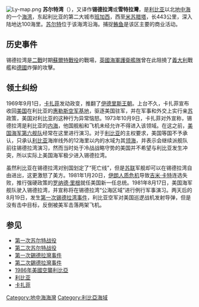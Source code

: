 {{noteTA
|1=zh-hans:卡扎菲;zh-hant:卡扎菲;zh-tw:格達費;zh-hk:卡達菲;zh-mo:卡達菲;
|2=zh-cn:罗纳德·里根; zh-tw:隆納·雷根; zh-hk:朗奴·列根;
}}
[[File:Ly-map.png|right]]
'''苏尔特湾'''（{{lang-ar|خليج سرت|}}），又译作'''锡德拉湾'''或'''雪特拉灣'''，是[[利比亚|利比亚]]以北[[地中海|地中海]]的一个[[海湾|海湾]]，东起利比亚的第二大城市[[班加西|班加西]]，西至[[米苏腊塔|米苏腊塔]]，长443公里，深入陆地达100海里。[[苏尔特|苏尔特]]位于该海湾沿海。捕捉[[鲔鱼|鲔鱼]]是该区主要的商业活动。

== 历史事件 ==
锡德拉湾是[[二戰|二戰]]时期[[蘇爾特戰役|蘇爾特戰役]]的戰場，[[英國海軍|英國海軍]][[護衛艦隊|護衛艦隊]]曾在此阻撓了[[意大利王国|義大利]]戰艦和[[纳粹德国|德國]]炸彈的攻擊。

== 领土纠纷 ==
1969年9月1日，[[卡扎菲|卡扎菲]]发动政变，推翻了[[伊德里斯王朝|伊德里斯王朝]]。上台不久，卡扎菲宣布收回[[美国|美国]]在利比亚的[[惠勒斯空军基地|惠勒斯空军基地]]，驱逐美国驻军，并在军事和外交上实行亲[[苏联|苏]]政策，美国对利比亚的这种行为异常恼怒。1973年10月9日，卡扎菲对外宣称，锡德拉湾是利比亚的[[内海|内海]]，他国舰船和飞机未经允许不得进入该领域。在这之前，[[美国海军|美国海军]][[第六舰队|第六舰队]]经常在这里进行演习。对于[[利比亚|利比亚]]的主权要求，美国等国不予承认，只承认[[利比亚|利比亚]]海岸线外的12海里以内的水域为其[[领海|领海]]，并表示会继续派舰队前往锡德拉湾演习，然而当时处于冷战战略守势的美国并不希望与利比亚发生冲突，所以实际上美国海军极少进入锡德拉湾。

虽然利比亚在锡德拉湾对别国划定了“死亡线”，但是[[苏联|苏联]]军舰却可以在锡德拉湾自由进出，这更激怒了美方。1981年1月20日，[[伊朗人质危机|伊朗人质危机]]导致[[吉米·卡特|吉米·卡特]]连选失败，推行强硬政策的[[罗纳德·里根|罗纳德·里根]]就任美国新一任总统。1981年8月17日，美国海军舰队驶入锡德拉湾，并宣称将在锡德拉湾“公海区域”进行例行军事演习。两天后的8月19日，发生[[錫德拉灣事件_(1981年)|第一次锡德拉湾事件]]，利比亚空军对美国巡逻战机发射导弹，但是没有击中目标，反倒被美军击落两架飞机。

== 参见 ==
* [[第一次苏尔特战役|第一次苏尔特战役]]
* [[第二次苏尔特战役|第二次苏尔特战役]]
* [[錫德拉灣事件_(1981年)|第一次錫德拉灣事件]]
* [[第二次錫德拉灣事件|第二次錫德拉灣事件]]
* [[1986年美國空襲利比亞|1986年美國空襲利比亞]]
* [[利比亚|利比亚]]
* [[卡扎菲|卡扎菲]]



{{coord|31|46|00|N|18|30|20|E|type:waterbody|display=title}}
{{DEFAULTSORT:Sidra}}
[[Category:地中海海灣|Category:地中海海灣]]
[[Category:利比亞海域|Category:利比亞海域]]